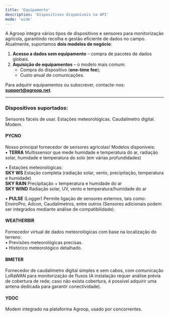 ```yaml
---
title: 'Equipamento'
description: 'Dispositivos disponiveis na API'
mode: 'wide'
---
```


A Agroop integra vários tipos de dispositivos e sensores para monitorização agrícola, garantindo recolha e gestão eficiente de dados no campo. Atualmente, suportamos **dois modelos de negócio**:

1. **Acesso a dados sem equipamento** – compra de pacotes de dados globais.
2. **Aquisição de equipamentos** – o modelo mais comum:
   - Compra do dispositivo (**one-time fee**);
   - Custo anual de comunicações.

Para adquirir equipamentos ou subscrever, contacte-nos: **support@agroop.net**.

---

### Dispositivos suportados:

<Columns cols={4}>
  <Card title="Pycno" img="images/pycno.png">
    Sensores fáceis de usar.
  </Card>
  <Card title="WeatherBit" img="images/weather.png">
    Estações meteorológicas.
  </Card>
  <Card title="Bmeter" img="images/flowmeter.png">
    Caudalímetro digital.
  </Card>
  <Card title="Ydoc" img="images/logger.png">
    Modem.
  </Card>
</Columns>

#### PYCNO

Nosso principal fornecedor de sensores agrícolas! Modelos disponíveis:  
 • **TERRA** Multissensor que mede humidade e temperatura do ar, radiação solar, humidade e temperatura do solo (em várias profundidades)

• Estações meteorológicas:  
 **SKY WS** Estação completa (radiação solar, vento, precipitação, temperatura e humidade)  
 **SKY RAIN** Precipitação + temperatura e humidade do ar  
 **SKY WIND** Radiação solar, UV, vento e temperatura/humidade do ar

• **PULSE** (Logger) Permite ligação de sensores externos, tais como: EnviroPro, Adcon, Caudalímetros, entre outros (Sensores adicionais podem ser integrados mediante análise de compatibilidade).

#### WEATHERBIR

Fornecedor virtual de dados meteorológicas com base na localização do terreno:  
• Previsões meteorológicas precisas.  
• Histórico meteorológico detalhado.

#### BMETER

Fornecedor de caudalímetro digital simples e sem cabos, com comunicação LoRaWAN para monitorização de fluxos (A instalação requer análise prévia de cobertura de rede; caso não exista cobertura, é possível adquirir uma antena dedicada para garantir conectividade).

#### YDOC

Modem integrado na plataforma Agroop, usado por concorrentes.
